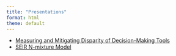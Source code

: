 ```yaml
---
title: "Presentations"   
format: html
theme: default
---
```



- [Measuring and Mitigating Disparity of Decision-Making Tools](/Presentations/mmdis/)
- [SEIR N-mixture Model](/Presentations/seir-n-mixture/)